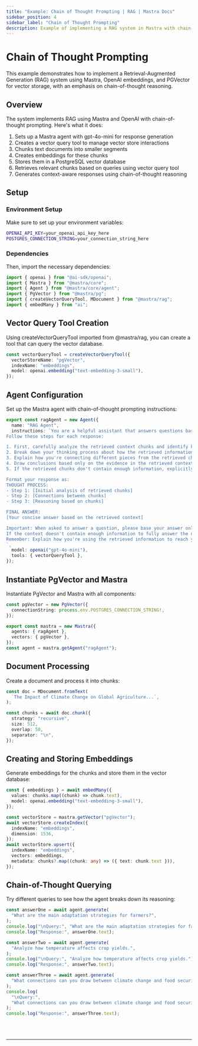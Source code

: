 ```yaml
---
title: "Example: Chain of Thought Prompting | RAG | Mastra Docs"
sidebar_position: 4
sidebar_label: "Chain of Thought Prompting"
description: Example of implementing a RAG system in Mastra with chain-of-thought reasoning using OpenAI and PGVector.
---
```



# Chain of Thought Prompting

This example demonstrates how to implement a Retrieval-Augmented Generation (RAG) system using Mastra, OpenAI embeddings, and PGVector for vector storage, with an emphasis on chain-of-thought reasoning.

## Overview

The system implements RAG using Mastra and OpenAI with chain-of-thought prompting. Here's what it does:

1. Sets up a Mastra agent with gpt-4o-mini for response generation
2. Creates a vector query tool to manage vector store interactions
3. Chunks text documents into smaller segments
4. Creates embeddings for these chunks
5. Stores them in a PostgreSQL vector database
6. Retrieves relevant chunks based on queries using vector query tool
7. Generates context-aware responses using chain-of-thought reasoning

## Setup

### Environment Setup

Make sure to set up your environment variables:

```bash title=".env"
OPENAI_API_KEY=your_openai_api_key_here
POSTGRES_CONNECTION_STRING=your_connection_string_here
```

### Dependencies

Then, import the necessary dependencies:

```typescript copy showLineNumbers title="index.ts"
import { openai } from "@ai-sdk/openai";
import { Mastra } from "@mastra/core";
import { Agent } from "@mastra/core/agent";
import { PgVector } from "@mastra/pg";
import { createVectorQueryTool, MDocument } from "@mastra/rag";
import { embedMany } from "ai";
```

## Vector Query Tool Creation

Using createVectorQueryTool imported from @mastra/rag, you can create a tool that can query the vector database.

```typescript copy showLineNumbers{8} title="index.ts"
const vectorQueryTool = createVectorQueryTool({
  vectorStoreName: "pgVector",
  indexName: "embeddings",
  model: openai.embedding("text-embedding-3-small"),
});
```

## Agent Configuration

Set up the Mastra agent with chain-of-thought prompting instructions:

```typescript copy showLineNumbers{14} title="index.ts"
export const ragAgent = new Agent({
  name: "RAG Agent",
  instructions: `You are a helpful assistant that answers questions based on the provided context.
Follow these steps for each response:

1. First, carefully analyze the retrieved context chunks and identify key information.
2. Break down your thinking process about how the retrieved information relates to the query.
3. Explain how you're connecting different pieces from the retrieved chunks.
4. Draw conclusions based only on the evidence in the retrieved context.
5. If the retrieved chunks don't contain enough information, explicitly state what's missing.

Format your response as:
THOUGHT PROCESS:
- Step 1: [Initial analysis of retrieved chunks]
- Step 2: [Connections between chunks]
- Step 3: [Reasoning based on chunks]

FINAL ANSWER:
[Your concise answer based on the retrieved context]

Important: When asked to answer a question, please base your answer only on the context provided in the tool. 
If the context doesn't contain enough information to fully answer the question, please state that explicitly.
Remember: Explain how you're using the retrieved information to reach your conclusions.
`,
  model: openai("gpt-4o-mini"),
  tools: { vectorQueryTool },
});
```

## Instantiate PgVector and Mastra

Instantiate PgVector and Mastra with all components:

```typescript copy showLineNumbers{36} title="index.ts"
const pgVector = new PgVector({
  connectionString: process.env.POSTGRES_CONNECTION_STRING!,
});

export const mastra = new Mastra({
  agents: { ragAgent },
  vectors: { pgVector },
});
const agent = mastra.getAgent("ragAgent");
```

## Document Processing

Create a document and process it into chunks:

```typescript copy showLineNumbers{44} title="index.ts"
const doc = MDocument.fromText(
  `The Impact of Climate Change on Global Agriculture...`,
);

const chunks = await doc.chunk({
  strategy: "recursive",
  size: 512,
  overlap: 50,
  separator: "\n",
});
```

## Creating and Storing Embeddings

Generate embeddings for the chunks and store them in the vector database:

```typescript copy showLineNumbers{55} title="index.ts"
const { embeddings } = await embedMany({
  values: chunks.map((chunk) => chunk.text),
  model: openai.embedding("text-embedding-3-small"),
});

const vectorStore = mastra.getVector("pgVector");
await vectorStore.createIndex({
  indexName: "embeddings",
  dimension: 1536,
});
await vectorStore.upsert({
  indexName: "embeddings",
  vectors: embeddings,
  metadata: chunks?.map((chunk: any) => ({ text: chunk.text })),
});
```

## Chain-of-Thought Querying

Try different queries to see how the agent breaks down its reasoning:

```typescript copy showLineNumbers{83} title="index.ts"
const answerOne = await agent.generate(
  "What are the main adaptation strategies for farmers?",
);
console.log("\nQuery:", "What are the main adaptation strategies for farmers?");
console.log("Response:", answerOne.text);

const answerTwo = await agent.generate(
  "Analyze how temperature affects crop yields.",
);
console.log("\nQuery:", "Analyze how temperature affects crop yields.");
console.log("Response:", answerTwo.text);

const answerThree = await agent.generate(
  "What connections can you draw between climate change and food security?",
);
console.log(
  "\nQuery:",
  "What connections can you draw between climate change and food security?",
);
console.log("Response:", answerThree.text);
```

<br />
<br />
<hr className="dark:border-[#404040] border-gray-300" />
<br />
<br />
<GithubLink
  link={
    "https://github.com/mastra-ai/mastra/blob/main/examples/basics/rag/cot-rag"
  }
/>

